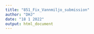 ```yaml
---
title: "851_Fix_Vannmiljo_submission"
author: "DHJ"
date: "18 1 2022"
output: html_document
---
```




